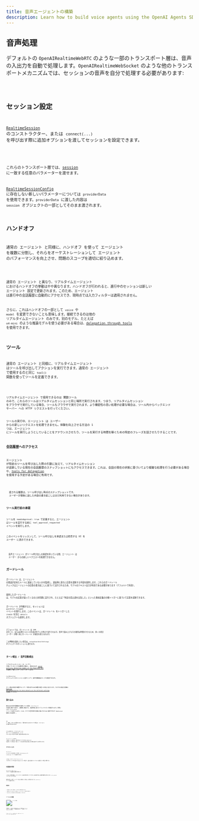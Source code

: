 ```yaml
---
title: 音声エージェントの構築
description: Learn how to build voice agents using the OpenAI Agents SDK, what features are available, how to architecture your application, and more.
---
```



## 音声処理

デフォルトの `OpenAIRealtimeWebRTC` のような一部のトランスポート層は、音声の入出力を自動で処理します。`OpenAIRealtimeWebSocket` のような他のトランスポートメカニズムでは、セッションの音声を自分で処理する必要があります:

<Code lang="typescript" code={handleAudioExample} />

## セッション設定

[`RealtimeSession`](/openai-agents-js/openai/agents-realtime/classes/realtimesession/) のコンストラクター、または `connect(...)` を呼び出す際に追加オプションを渡してセッションを設定できます。

<Code lang="typescript" code={configureSessionExample} />

これらのトランスポート層では、[session](https://platform.openai.com/docs/api-reference/realtime-client-events/session/update) に一致する任意のパラメーターを渡せます。

[RealtimeSessionConfig](/openai-agents-js/openai/agents-realtime/type-aliases/realtimesessionconfig/) に存在しない新しいパラメーターについては `providerData` を使用できます。`providerData` に渡した内容は `session` オブジェクトの一部としてそのまま渡されます。

## ハンドオフ

通常の エージェント と同様に、ハンドオフ を使って エージェント を複数に分割し、それらをオーケストレーションして エージェント のパフォーマンスを向上させ、問題のスコープを適切に絞り込めます。

<Code lang="typescript" code={multiAgentsExample} />

通常の エージェント と異なり、リアルタイムエージェント におけるハンドオフの挙動はやや異なります。ハンドオフが行われると、進行中のセッションは新しい エージェント 設定で更新されます。このため、エージェント は進行中の会話履歴に自動的にアクセスでき、現時点では入力フィルターは適用されません。

さらに、これはハンドオフの一部として `voice` や `model` を変更できないことも意味します。接続できるのは他の リアルタイムエージェント のみです。別のモデル、たとえば `o4-mini` のような推論モデルを使う必要がある場合は、[delegation through tools](#delegation-through-tools) を使用できます。

## ツール

通常の エージェント と同様に、リアルタイムエージェント はツールを呼び出してアクションを実行できます。通常の エージェント で使用するのと同じ `tool()` 関数を使ってツールを定義できます。

<Code lang="typescript" code={defineToolExample} />

リアルタイムエージェント で使用できるのは 関数ツール のみで、これらのツールはリアルタイムセッションと同じ場所で実行されます。つまり、リアルタイムセッション をブラウザで実行している場合、ツールもブラウザで実行されます。より機密性の高い処理が必要な場合は、ツール内からバックエンド サーバー への HTTP リクエストを行ってください。

ツールの実行中、エージェント は ユーザー からの新しいリクエストを処理できません。体験を向上させる方法の 1 つは、エージェント にツールを実行しようとしていることをアナウンスさせたり、ツールを実行する時間を稼ぐための特定のフレーズを話させたりすることです。

### 会話履歴へのアクセス

エージェント が特定のツールを呼び出した際の引数に加えて、リアルタイムセッション が追跡している現在の会話履歴のスナップショットにもアクセスできます。これは、会話の現在の状態に基づいてより複雑な処理を行う必要がある場合や、[tools for delegation](#delegation-through-tools) を使用する予定がある場合に有用です。

<Code lang="typescript" code={toolHistoryExample} />

<Aside type="note">
  渡される履歴は、ツール呼び出し時点のスナップショットです。
  ユーザーが最後に話した内容の書き起こしはまだ利用できない場合があります。
</Aside>

### ツール実行前の承認

ツールを `needsApproval: true` で定義すると、エージェント はツールを実行する前に `tool_approval_requested` イベントを発行します。

このイベントをリッスンして、ツール呼び出しを承認または拒否する UI を ユーザー に表示できます。

<Code lang="typescript" code={toolApprovalEventExample} />

<Aside type="note">
  音声エージェント がツール呼び出しの承認を待っている間、エージェント は
  ユーザー からの新しいリクエストを処理できません。
</Aside>

## ガードレール

ガードレール は、エージェント の発話が定めたルールに違反していないかを監視し、違反時に直ちに応答を遮断する手段を提供します。これらのガードレール チェックはエージェントの応答の書き起こしに基づいて実行されるため、モデルのテキスト出力が有効である必要があります（デフォルトで有効）。

提供したガードレール は、モデルの応答が返ってくるのと非同期に実行され、たとえば「特定の禁止語を言及した」といった事前定義の分類トリガーに基づいて応答を遮断できます。

ガードレール が作動すると、セッションは `guardrail_tripped` イベントを発行します。このイベントは、ガードレール をトリガーした `itemId` を含む `details` オブジェクトも提供します。

<Code lang="typescript" code={guardrailsExample} />

デフォルトでは、ガードレール は 100 文字ごと、または応答テキストの生成が完了した時点で実行されます。音声で読み上げる方が通常は時間がかかるため、多くの場合 ユーザー が聞く前にガードレール が違反を捉えられます。

この挙動を変更したい場合は、`outputGuardrailSettings` オブジェクトをセッションに渡せます。

<Code lang="typescript" code={guardrailSettingsExample} />

## ターン検出 / 音声活動検出

リアルタイムセッション は、ユーザー が話していることを自動的に検出し、組み込みの [voice activity detection modes of the Realtime API](https://platform.openai.com/docs/guides/realtime-vad) を使用して新しいターンをトリガーします。

`turnDetection` オブジェクトをセッションに渡すことで、音声活動検出モードを変更できます。

<Code lang="typescript" code={turnDetectionExample} />

ターン検出の設定を調整することで、不要な割り込みの調整や無音への対応に役立ちます。さまざまな設定の詳細は [Realtime API documentation for more details on the different settings](https://platform.openai.com/docs/guides/realtime-vad) を参照してください

## 割り込み

組み込みの音声活動検出を使用している場合、エージェント の発話に被せて話すと、自動的に検出され、発話内容に基づいてコンテキストが更新されます。同時に `audio_interrupted` イベントも発行されます。これは、すべての音声再生を即座に停止するために使用できます（WebSocket 接続にのみ適用）。

<Code lang="typescript" code={audioInterruptedExample} />

UI に「停止」ボタンを用意するなど、手動で割り込みを行いたい場合は、`interrupt()` を手動で呼び出せます:

<Code lang="typescript" code={sessionInterruptExample} />

どちらの場合でも、リアルタイムセッション はエージェントの生成の割り込み、ユーザー に対して話した内容の切り詰め、履歴の更新を処理します。

エージェント に WebRTC で接続している場合は、音声出力もクリアされます。WebSocket を使用している場合は、再生キューにある音声の再生を停止する処理を自前で行う必要があります。

## テキスト入力

エージェント にテキスト入力を送信したい場合、`RealtimeSession` の `sendMessage` メソッドを使用できます。

これは、ユーザー が エージェント と 2 つのモダリティでやり取りできるようにしたい場合や、会話に追加のコンテキストを提供したい場合に便利です。

<Code lang="typescript" code={sendMessageExample} />

## 会話履歴の管理

`RealtimeSession` は、`history` プロパティで会話履歴を自動的に管理します:

これを使って履歴を顧客にレンダリングしたり、追加の処理を実行したりできます。会話の進行中はこの履歴が継続的に変化するため、`history_updated` イベントをリッスンできます。

履歴を変更したい場合（メッセージを完全に削除する、書き起こしを更新するなど）は、`updateHistory` メソッドを使用できます。

<Code lang="typescript" code={updateHistoryExample} />

### 制限事項

1. 現時点では、後から 関数ツール 呼び出しを更新/変更できません
2. 履歴でのテキスト出力には、書き起こしとテキストモダリティの有効化が必要です
3. 割り込みにより切り詰められた応答には書き起こしがありません

## ツールによる委譲

![ツールによる委譲](https://cdn.openai.com/API/docs/diagram-speech-to-speech-agent-tools.png)

会話履歴とツール呼び出しを組み合わせることで、会話を別のバックエンド エージェント に委譲して、より複雑な処理を実行し、その結果を ユーザー に返すことができます。

<Code lang="typescript" code={delegationAgentExample} />

以下のコードは サーバー 上で実行されます。この例では Next.js の server actions を通じて実行します。

<Code lang="typescript" code={serverAgentExample} />
